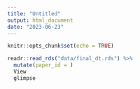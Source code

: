 ```yaml
---
title: "Untitled"
output: html_document
date: "2023-06-23"
---
```


```r
knitr::opts_chunk$set(echo = TRUE)
```

```r
readr::read_rds("data/final_dt.rds") %>%
  mutate(paper_id = )
  View
  glimpse
```

